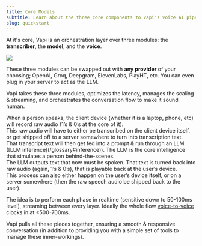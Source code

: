 ```yaml
---
title: Core Models
subtitle: Learn about the three core components to Vapi's voice AI pipeline.
slug: quickstart
---
```



At it's core, Vapi is an orchestration layer over three modules: the **transcriber**, the **model**, and the **voice**.

<Frame>
  <img src="./static/images/quickstart/quickstart-banner.png" />
</Frame>

These three modules can be swapped out with **any provider** of your choosing; OpenAI, Groq, Deepgram, ElevenLabs, PlayHT, etc. You can even plug in your server to act as the LLM.

Vapi takes these three modules, optimizes the latency, manages the scaling & streaming, and orchestrates the conversation flow to make it sound human.

<Steps titleSize="h3">
  <Step title="Listen (intake raw audio)">
    <div>
      When a person speaks, the client device (whether it is a laptop, phone,
      etc) will record raw audio (1’s & 0’s at the core of it).
    </div>
    <div>
      This raw audio will have to either be transcribed on the client device
      itself, or get shipped off to a server somewhere to turn into
      transcription text.
    </div>
  </Step>
  <Step title="Run an LLM">
    <div>
      That transcript text will then get fed into a prompt & run through an LLM
      ([LLM inference](/glossary#inference)). The LLM is the core intelligence
      that simulates a person behind-the-scenes.
    </div>
  </Step>
  <Step title="Speak (text → raw audio)">
    <div>
      The LLM outputs text that now must be spoken. That text is turned back
      into raw audio (again, 1’s & 0’s), that is playable back at the user’s
      device.
    </div>
    <div>
      This process can also either happen on the user’s device itself, or on a
      server somewhere (then the raw speech audio be shipped back to the user).
    </div>
  </Step>
</Steps>

<Info>The idea is to perform each phase in realtime (sensitive down to 50-100ms level), streaming between every layer. Ideally the whole flow [voice-to-voice](/glossary#voice-to-voice) clocks in at \<500-700ms.</Info>

Vapi pulls all these pieces together, ensuring a smooth & responsive conversation (in addition to providing you with a simple set of tools to manage these inner-workings).
